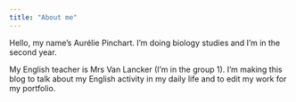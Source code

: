 ```yaml
---
title: "About me"
---
```

Hello, my name's Aurélie Pinchart. I'm doing biology studies and I'm in the second year.

My English teacher is Mrs Van Lancker (I'm in the group 1).
I'm making this blog to talk about my English activity in my daily life and to edit my work for my portfolio.



